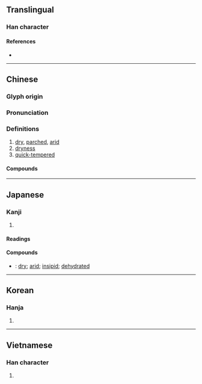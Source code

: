 {{character info/new}}
==Translingual==

===Han character===
{{Han char|rn=86|rad=火|as=13|sn=17|four=96894|canj=FRRD|ids=⿰火喿}}

====References====
* {{Han ref|kx=0684.290|dkj=19467|dj=1097.060|hdz=32240.190|uh=71E5|ud=29157|bh=C0EA|bd=49386}}

----

==Chinese==
{{zh-forms}}

===Glyph origin===
{{Han etym}}

===Pronunciation===
{{zh-pron
|m=zào
|c=cou3
|h=pfs=châu
|mn=qz,tw,xm,zz:sò/qz:sò͘
|mn_note=sò/sò͘ - literary, sò - vernacular (Quanzhou)
|mc=y
|oc=y
|cat=
}}

===Definitions===
{{zh-hanzi}}

# [[dry]], [[parched]], [[arid]]
# [[dryness]]
# [[quick-tempered]]

====Compounds====
{{zh-der|乾燥|乾燥劑|乾燥器|乾燥機|乾燥氣候|乾燥箱|乾燥花|卬燥|口乾舌燥|口燥脣乾|天乾物燥|推燥居濕|暴燥|暴燥如雷|枯燥|枯燥無味|炙冰使燥|炮燥|熱燥|燠燥|燥不搭的|燥子|燥屎|燥溼|燥灼|燥熱|燥皮|燥脾|爆燥|爆燥如雷|肉燥|辣燥|高燥|鱉燥}}

----

==Japanese==

===Kanji===
{{ja-kanji|grade=c|rs=火13}}

# {{defn|lang=ja|sort=火13}}

====Readings====
{{ja-readings
|goon=そう
|kanon=そう
|kun=かわ-く, はしゃ-ぐ
}}

====Compounds====
* {{ja-r|乾燥|かんそう}}: [[dry]]; [[arid]]; [[insipid]]; [[dehydrated]]

----

==Korean==

===Hanja===
{{ko-hanja|hangeul=조|eumhun=|rv=jo|mr=cho|y=co}}

# {{defn|lang=ko|sort=火13}}

----

==Vietnamese==

===Han character===
{{vi-hantu|[[táo]], [[ráo]]|rs=火13}}

# {{defn|vi}}